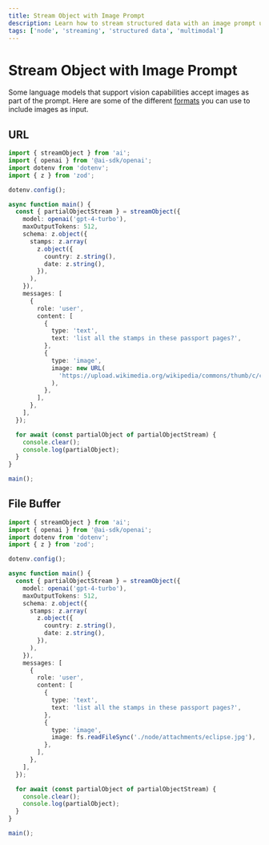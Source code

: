 ```yaml
---
title: Stream Object with Image Prompt
description: Learn how to stream structured data with an image prompt using the AI SDK and Node
tags: ['node', 'streaming', 'structured data', 'multimodal']
---
```


# Stream Object with Image Prompt

Some language models that support vision capabilities accept images as part of the prompt. Here are some of the different [formats](/docs/reference/ai-sdk-core/generate-text#content-image) you can use to include images as input.

## URL

```ts file='index.ts'
import { streamObject } from 'ai';
import { openai } from '@ai-sdk/openai';
import dotenv from 'dotenv';
import { z } from 'zod';

dotenv.config();

async function main() {
  const { partialObjectStream } = streamObject({
    model: openai('gpt-4-turbo'),
    maxOutputTokens: 512,
    schema: z.object({
      stamps: z.array(
        z.object({
          country: z.string(),
          date: z.string(),
        }),
      ),
    }),
    messages: [
      {
        role: 'user',
        content: [
          {
            type: 'text',
            text: 'list all the stamps in these passport pages?',
          },
          {
            type: 'image',
            image: new URL(
              'https://upload.wikimedia.org/wikipedia/commons/thumb/c/c5/WW2_Spanish_official_passport.jpg/1498px-WW2_Spanish_official_passport.jpg',
            ),
          },
        ],
      },
    ],
  });

  for await (const partialObject of partialObjectStream) {
    console.clear();
    console.log(partialObject);
  }
}

main();
```

## File Buffer

```ts file='index.ts'
import { streamObject } from 'ai';
import { openai } from '@ai-sdk/openai';
import dotenv from 'dotenv';
import { z } from 'zod';

dotenv.config();

async function main() {
  const { partialObjectStream } = streamObject({
    model: openai('gpt-4-turbo'),
    maxOutputTokens: 512,
    schema: z.object({
      stamps: z.array(
        z.object({
          country: z.string(),
          date: z.string(),
        }),
      ),
    }),
    messages: [
      {
        role: 'user',
        content: [
          {
            type: 'text',
            text: 'list all the stamps in these passport pages?',
          },
          {
            type: 'image',
            image: fs.readFileSync('./node/attachments/eclipse.jpg'),
          },
        ],
      },
    ],
  });

  for await (const partialObject of partialObjectStream) {
    console.clear();
    console.log(partialObject);
  }
}

main();
```
